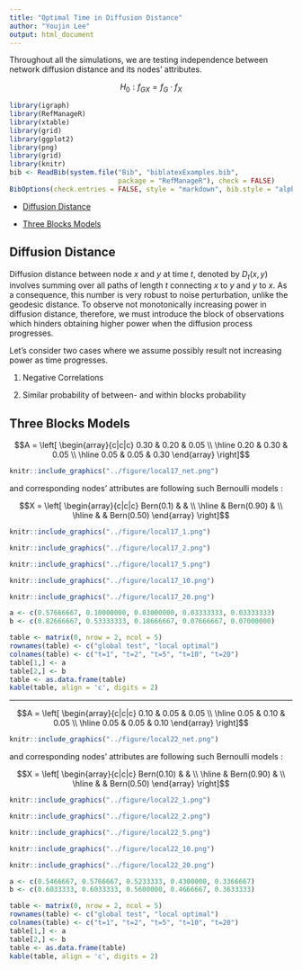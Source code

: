 ```yaml
---
title: "Optimal Time in Diffusion Distance"
author: "Youjin Lee"
output: html_document
---
```


Throughout all the simulations, we are testing independence between network diffusion distance and its nodes' attributes.

$$H_{0} : f_{GX} = f_{G} \cdot f_{X}$$



```r
library(igraph)
library(RefManageR)
library(xtable)
library(grid)
library(ggplot2)
library(png)
library(grid)
library(knitr)
bib <- ReadBib(system.file("Bib", "biblatexExamples.bib", 
                           package = "RefManageR"), check = FALSE)
BibOptions(check.entries = FALSE, style = "markdown", bib.style = "alphabetic", cite.style = 'alphabetic')
```

- [Diffusion Distance](# Diffusion Distance)

- [Three Blocks Models](# Three Blocks Models)


## Diffusion Distance
<a name=" Diffusion Distance"/>

Diffusion distance between node $x$ and $y$ at time $t$, denoted by $D_{t}(x,y)$ involves summing over all paths of length $t$ connecting $x$ to $y$ and $y$ to $x$. As a consequence, this number is very robust to noise perturbation, unlike the geodesic distance. To observe not monotonically increasing power in diffusion distance, therefore, we must introduce the block of observations which hinders obtaining higher power when the diffusion process progresses.

Let's consider two cases where we assume possibly result not increasing power as time progresses. 

(1) Negative Correlations


(2) Similar probability of between- and within blocks probability 




## Three Blocks Models
<a name=" Three Blocks Models"/>


$$A = \left[  \begin{array}{c|c|c} 0.30 & 0.20 & 0.05 \\ \hline 0.20 & 0.30 & 0.05 \\ \hline 0.05 & 0.05 & 0.30 \end{array} \right]$$

```r
knitr::include_graphics("../figure/local17_net.png")
```


and corresponding nodes' attributes are following such Bernoulli models :


$$X = \left[  \begin{array}{c|c|c} Bern(0.1) &  &  \\ \hline  & Bern(0.90) &  \\ \hline  &  & Bern(0.50) \end{array} \right]$$


```r
knitr::include_graphics("../figure/local17_1.png")
```
```r
knitr::include_graphics("../figure/local17_2.png")
```
```r
knitr::include_graphics("../figure/local17_5.png")
```
```r
knitr::include_graphics("../figure/local17_10.png")
```
```r
knitr::include_graphics("../figure/local17_20.png")
```


```r
a <- c(0.57666667, 0.10000000, 0.03000000, 0.03333333, 0.03333333)
b <- c(0.82666667, 0.53333333, 0.18666667, 0.07666667, 0.07000000)

table <- matrix(0, nrow = 2, ncol = 5)
rownames(table) <- c("global test", "local optimal")
colnames(table) <- c("t=1", "t=2", "t=5", "t=10", "t=20")
table[1,] <- a
table[2,] <- b
table <- as.data.frame(table)
kable(table, align = 'c', digits = 2)
```


<hr />


$$A = \left[  \begin{array}{c|c|c} 0.10 & 0.05 & 0.05 \\ \hline 0.05 & 0.10 & 0.05 \\ \hline 0.05 & 0.05 & 0.10 \end{array} \right]$$

```r
knitr::include_graphics("../figure/local22_net.png")
```


and corresponding nodes' attributes are following such Bernoulli models :


$$X = \left[  \begin{array}{c|c|c} Bern(0.10) &  &  \\ \hline  & Bern(0.90) &  \\ \hline  &  & Bern(0.50) \end{array} \right]$$


```r
knitr::include_graphics("../figure/local22_1.png")
```
```r
knitr::include_graphics("../figure/local22_2.png")
```
```r
knitr::include_graphics("../figure/local22_5.png")
```
```r
knitr::include_graphics("../figure/local22_10.png")
```
```r
knitr::include_graphics("../figure/local22_20.png")
```


```r
a <- c(0.5466667, 0.5766667, 0.5233333, 0.4300000, 0.3366667)
b <- c(0.6033333, 0.6033333, 0.5600000, 0.4666667, 0.3633333)

table <- matrix(0, nrow = 2, ncol = 5)
rownames(table) <- c("global test", "local optimal")
colnames(table) <- c("t=1", "t=2", "t=5", "t=10", "t=20")
table[1,] <- a
table[2,] <- b
table <- as.data.frame(table)
kable(table, align = 'c', digits = 2)
```
